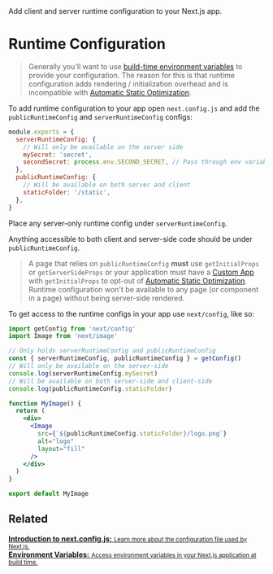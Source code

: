 <PageMeta>
   Add client and server runtime configuration to your Next.js app.
</PageMeta>

# Runtime Configuration

> Generally you'll want to use [build-time environment variables](/docs/basic-features/environment-variables.md) to provide your configuration. The reason for this is that runtime configuration adds rendering / initialization overhead and is incompatible with [Automatic Static Optimization](/docs/advanced-features/automatic-static-optimization.md).

To add runtime configuration to your app open `next.config.js` and add the `publicRuntimeConfig` and `serverRuntimeConfig` configs:

```js
module.exports = {
  serverRuntimeConfig: {
    // Will only be available on the server side
    mySecret: 'secret',
    secondSecret: process.env.SECOND_SECRET, // Pass through env variables
  },
  publicRuntimeConfig: {
    // Will be available on both server and client
    staticFolder: '/static',
  },
}
```

Place any server-only runtime config under `serverRuntimeConfig`.

Anything accessible to both client and server-side code should be under `publicRuntimeConfig`.

> A page that relies on `publicRuntimeConfig` **must** use `getInitialProps` or `getServerSideProps` or your application must have a [Custom App](/docs/advanced-features/custom-app.md) with `getInitialProps` to opt-out of [Automatic Static Optimization](/docs/advanced-features/automatic-static-optimization.md). Runtime configuration won't be available to any page (or component in a page) without being server-side rendered.

To get access to the runtime configs in your app use `next/config`, like so:

```jsx
import getConfig from 'next/config'
import Image from 'next/image'

// Only holds serverRuntimeConfig and publicRuntimeConfig
const { serverRuntimeConfig, publicRuntimeConfig } = getConfig()
// Will only be available on the server-side
console.log(serverRuntimeConfig.mySecret)
// Will be available on both server-side and client-side
console.log(publicRuntimeConfig.staticFolder)

function MyImage() {
  return (
    <div>
      <Image
        src={`${publicRuntimeConfig.staticFolder}/logo.png`}
        alt="logo"
        layout="fill"
      />
    </div>
  )
}

export default MyImage
```

## Related

<div className="card">
  <a href="/docs/api-reference/next.config.js/introduction.md">
    <b>Introduction to next.config.js:</b>
    <small>Learn more about the configuration file used by Next.js.</small>
  </a>
</div>

<div className="card">
  <a href="/docs/api-reference/next.config.js/environment-variables.md">
    <b>Environment Variables:</b>
    <small>Access environment variables in your Next.js application at build time.</small>
  </a>
</div>

